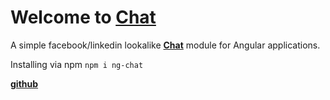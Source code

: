 
<Meta title="Chat/ introduction" />

# Welcome to [**Chat**](https://www.npmjs.com/package/ng-chat)

A simple facebook/linkedin lookalike [**Chat**](https://www.npmjs.com/package/ng-chat) module for Angular applications.

Installing via npm
`npm i ng-chat`

 [**github**](https://github.com/rpaschoal/ng-chat)
